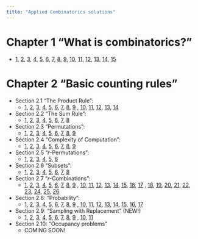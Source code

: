```yaml
---
title: "Applied Combinatorics solutions"
---
```


# Chapter 1 "What is combinatorics?"
* [1](01_01_01.html), [2](01_01_02.html), [3](01_01_03.html), [4](01_01_04.html), [5](01_01_05.html), [6](01_01_06.html), [7](01_01_07.html), [8](01_01_08.html), [9](01_01_09.html), [10](01_01_10.html), [11](01_01_11.html), [12](01_01_12.html), [13](01_01_13.html), [14](01_01_14.html), [15](01_01_15.html) 

# Chapter 2 "Basic counting rules"
* Section 2.1 "The Product Rule":
    + [1](02_01_01.html), [2](02_01_02.html), [3](02_01_03.html), [4](02_01_04.html), [5](02_01_05.html), [6](02_01_06.html), [7](02_01_07.html), [8](02_01_08.html), [9](02_01_09.html) , [10](02_01_10.html), [11](02_01_11.html), [12](02_01_12.html), [13](02_01_13.html), [14](02_01_14.html) 
* Section 2.2 "The Sum Rule":
    + [1](02_02_01.html), [2](02_02_02.html), [3](02_02_03.html), [4](02_02_04.html), [5](02_02_05.html), [6](02_02_06.html), [7](02_02_07.html), [8](02_02_08.html)
* Section 2.3 "Permutations":
    + [1](02_03_01.html), [2](02_03_02.html), [3](02_03_03.html), [4](02_03_04.html), [5](02_03_05.html), [6](02_03_06.html), [7](02_03_07.html), [8](02_03_08.html), [9](02_03_09.html)
* Section 2.4 "Complexity of Computation":
    + [1](02_04_01.html), [2](02_04_02.html), [3](02_04_03.html), [4](02_04_04.html), [5](02_04_05.html), [6](02_04_06.html), [7](02_04_07.html), [8](02_04_08.html), [9](02_04_09.html)
* Section 2.5 "$r$-Permutations":
    + [1](02_05_01.html), [2](02_05_02.html), [3](02_05_03.html), [4](02_05_04.html), [5](02_05_05.html), [6](02_05_06.html)
* Section 2.6 "Subsets":
    + [1](02_06_01.html), [2](02_06_02.html), [3](02_06_03.html), [4](02_06_04.html), [5](02_06_05.html), [6](02_06_06.html), [7](02_06_07.html), [8](02_06_08.html)
* Section 2.7 "$r$-Combinations":
    + [1](02_07_01.html), [2](02_07_02.html), [3](02_07_03.html), [4](02_07_04.html), [5](02_07_05.html), [6](02_07_06.html), [7](02_07_07.html), [8](02_07_08.html), [9](02_07_09.html) , [10](02_07_10.html), [11](02_07_11.html), [12](02_07_12.html), [13](02_07_13.html), [14](02_07_14.html), [15](02_07_15.html), [16](02_07_16.html), [17](02_07_17.html) , [18](02_07_18.html), [19](02_07_19.html), [20](02_07_20.html), [21](02_07_21.html), [22](02_07_22.html), [23](02_07_23.html), [24](02_07_24.html), [25](02_07_25.html), [26](02_07_26.html)
* Section 2.8: "Probability":
    + [1](02_08_01.html), [2](02_08_02.html), [3](02_08_03.html), [4](02_08_04.html), [5](02_08_05.html), [6](02_08_06.html), [7](02_08_07.html), [8](02_08_08.html), [9](02_08_09.html) , [10](02_08_10.html), [11](02_08_11.html), [12](02_08_12.html), [13](02_08_13.html), [14](02_08_14.html), [15](02_08_15.html), [16](02_08_16.html), [17](02_08_17.html)
* Section 2.9: "Sampling with Replacement" (NEW!)
    + [1](02_09_01.html), [2](02_09_02.html), [3](02_09_03.html), [4](02_09_04.html), [5](02_09_05.html), [6](02_09_06.html), [7](02_09_07.html), [8](02_09_08.html), [9](02_09_09.html) , [10](02_09_10.html), [11](02_09_11.html)
* Section 2.10: "Occupancy problems"
    + COMING SOON!
   
<!--- 
* Section 2.10:
* Section 2.11:
* Section 2.12:
* Section 2.13:
* Section 2.14:
* Section 2.15:
* Section 2.16:
* Section 2.17:
* Section 2.18:
* Section 2.19:

# Chapter 3

# Chapter 4

# Chapter 5
-->
